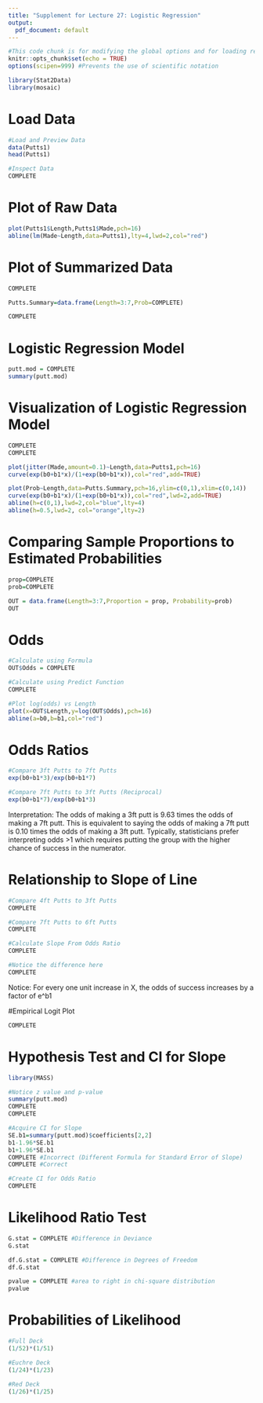 ```yaml
---
title: "Supplement for Lecture 27: Logistic Regression"
output:
  pdf_document: default
---
```


```r
#This code chunk is for modifying the global options and for loading required R packages
knitr::opts_chunk$set(echo = TRUE)
options(scipen=999) #Prevents the use of scientific notation

library(Stat2Data)
library(mosaic)
```

# Load Data

```r
#Load and Preview Data
data(Putts1)
head(Putts1)

#Inspect Data
COMPLETE
```

# Plot of Raw Data

```r
plot(Putts1$Length,Putts1$Made,pch=16)
abline(lm(Made~Length,data=Putts1),lty=4,lwd=2,col="red")
```

# Plot of Summarized Data

```r
COMPLETE

Putts.Summary=data.frame(Length=3:7,Prob=COMPLETE)

COMPLETE
```

# Logistic Regression Model

```r
putt.mod = COMPLETE
summary(putt.mod)
```

# Visualization of Logistic Regression Model

```r
COMPLETE
COMPLETE

plot(jitter(Made,amount=0.1)~Length,data=Putts1,pch=16)
curve(exp(b0+b1*x)/(1+exp(b0+b1*x)),col="red",add=TRUE)

plot(Prob~Length,data=Putts.Summary,pch=16,ylim=c(0,1),xlim=c(0,14))
curve(exp(b0+b1*x)/(1+exp(b0+b1*x)),col="red",lwd=2,add=TRUE)
abline(h=c(0,1),lwd=2,col="blue",lty=4)
abline(h=0.5,lwd=2, col="orange",lty=2)
```

# Comparing Sample Proportions to Estimated Probabilities

```r
prop=COMPLETE
prob=COMPLETE

OUT = data.frame(Length=3:7,Proportion = prop, Probability=prob)
OUT

```

# Odds 

```r
#Calculate using Formula
OUT$Odds = COMPLETE

#Calculate using Predict Function
COMPLETE

#Plot log(odds) vs Length
plot(x=OUT$Length,y=log(OUT$Odds),pch=16)
abline(a=b0,b=b1,col="red")
```

# Odds Ratios

```r
#Compare 3ft Putts to 7ft Putts
exp(b0+b1*3)/exp(b0+b1*7)

#Compare 7ft Putts to 3ft Putts (Reciprocal)
exp(b0+b1*7)/exp(b0+b1*3)
```

Interpretation: The odds of making a 3ft putt is 9.63 times the odds of making a 7ft putt. This is equivalent to saying the odds of making a 7ft putt is 0.10 times the odds of making a 3ft putt. Typically, statisticians prefer interpreting odds >1 which requires putting the group with the higher chance of success in the numerator.

# Relationship to Slope of Line

```r
#Compare 4ft Putts to 3ft Putts
COMPLETE

#Compare 7ft Putts to 6ft Putts
COMPLETE

#Calculate Slope From Odds Ratio
COMPLETE

#Notice the difference here
COMPLETE
```

Notice: For every one unit increase in X, the odds of success increases by a factor of e^b1

#Empirical Logit Plot

```r
COMPLETE
```

# Hypothesis Test and CI for Slope

```r
library(MASS)

#Notice z value and p-value
summary(putt.mod)
COMPLETE
COMPLETE

#Acquire CI for Slope
SE.b1=summary(putt.mod)$coefficients[2,2]
b1-1.96*SE.b1
b1+1.96*SE.b1
COMPLETE #Incorrect (Different Formula for Standard Error of Slope)
COMPLETE #Correct

#Create CI for Odds Ratio
COMPLETE
```

# Likelihood Ratio Test

```r
G.stat = COMPLETE #Difference in Deviance
G.stat

df.G.stat = COMPLETE #Difference in Degrees of Freedom
df.G.stat

pvalue = COMPLETE #area to right in chi-square distribution
pvalue
```

# Probabilities of Likelihood

```r
#Full Deck
(1/52)*(1/51)

#Euchre Deck
(1/24)*(1/23)

#Red Deck
(1/26)*(1/25)
```

